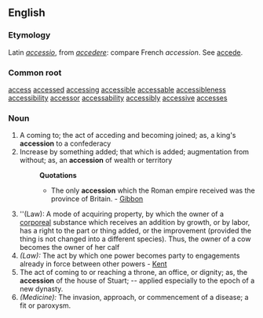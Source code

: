 ==English==
===Etymology===
Latin ''[[accessio]]'', from ''[[accedere]]'': compare French ''accession''. See [[accede]].
===Common root===

[[access]] [[accessed]] [[accessing]] [[accessible]] [[accessable]] [[accessibleness]] [[accessibility]] [[accessor]] [[accessability]] [[accessibly]] [[accessive]] [[accesses]] 
===Noun===
#A coming to; the act of acceding and becoming joined; as, a king's '''accession''' to a confederacy
#Increase by something added; that which is added; augmentation from without; as, an '''accession''' of wealth or territory
#:'''Quotations'''
#:*The only '''accession''' which the Roman empire received was the province of Britain. - [[Gibbon]]
#''(Law): A mode of acquiring property, by which the owner of a [[corporeal]] substance which receives an addition by growth, or by labor, has a right to the part or thing added, or the improvement (provided the thing is not changed into a different species). Thus, the owner of a cow becomes the owner of her calf
#''(Law):'' The act by which one power becomes party to engagements already in force between other powers - [[Kent]]
#The act of coming to or reaching a throne, an office, or dignity; as, the '''accession''' of the house of Stuart; -- applied especially to the epoch of a new dynasty.
#''(Medicine):'' The invasion, approach, or commencement of a disease; a fit or paroxysm.
